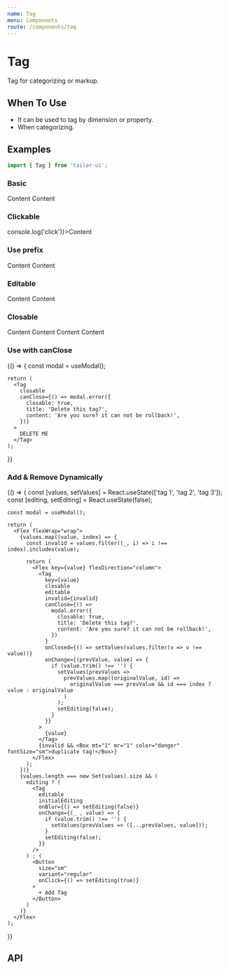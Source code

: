 ```yaml
---
name: Tag
menu: Components
route: /components/tag
---
```



# Tag

Tag for categorizing or markup.

## When To Use

- It can be used to tag by dimension or property.
- When categorizing.

## Examples

```js
import { Tag } from 'tailor-ui';
```

### Basic

<Playground>
  <Tag>Content</Tag>
  <Tag invalid>Content</Tag>
</Playground>

### Clickable

<Playground>
  <Tag onClick={() => console.log('click')}>Content</Tag>
</Playground>

### Use prefix

<Playground>
  <Tag prefix="10">Content</Tag>
  <Tag prefix="20" invalid closable>
    Content
  </Tag>
</Playground>

### Editable

<Playground>
  <Tag prefix="10" editable onChange={console.log}>
    Content
  </Tag>
  <Tag prefix="20" editable closable onChange={console.log}>
    Content
  </Tag>
</Playground>

### Closable

<Playground>
  <Tag closable>Content</Tag>
  <Tag closable>Content</Tag>
  <Tag closable>Content</Tag>
  <Tag closable>Content</Tag>
</Playground>

### Use with canClose

<Playground>
  {() => {
    const modal = useModal();

    return (
      <Tag
        closable
        canClose={() => modal.error({
          closable: true,
          title: 'Delete this tag?',
          content: 'Are you sure? it can not be rollback!',
        })}
      >
        DELETE ME
      </Tag>
    );

}}

</Playground>

### Add & Remove Dynamically

<Playground>
  {() => {
    const [values, setValues] = React.useState(['tag 1', 'tag 2', 'tag 3']);
    const [editing, setEditing] = React.useState(false);

    const modal = useModal();

    return (
      <Flex flexWrap="wrap">
        {values.map((value, index) => {
          const invalid = values.filter((_, i) => i !== index).includes(value);

          return (
            <Flex key={value} flexDirection="column">
              <Tag
                key={value}
                closable
                editable
                invalid={invalid}
                canClose={() =>
                  modal.error({
                    closable: true,
                    title: 'Delete this tag?',
                    content: 'Are you sure? it can not be rollback!',
                  })
                }
                onClosed={() => setValues(values.filter(v => v !== value))}
                onChange={(prevValue, value) => {
                  if (value.trim() !== '') {
                    setValues(prevValues =>
                      prevValues.map((originalValue, id) =>
                        originalValue === prevValue && id === index ? value : originalValue
                      )
                    );
                    setEditing(false);
                  }
                }}
              >
                {value}
              </Tag>
              {invalid && <Box mt="1" mr="1" color="danger" fontSize="sm">duplicate tag!</Box>}
            </Flex>
          );
        })}
        {values.length === new Set(values).size && (
          editing ? (
            <Tag
              editable
              initialEditing
              onBlur={() => setEditing(false)}
              onChange={(_ , value) => {
                if (value.trim() !== '') {
                  setValues(prevValues => ([...prevValues, value]));
                }
                setEditing(false);
              }}
            />
          ) : (
            <Button
              size="sm"
              variant="regular"
              onClick={() => setEditing(true)}
            >
              + Add Tag
            </Button>
          )
        )}
      </Flex>
    );

}}

</Playground>

## API

<!-- FIXME: API Table -->
<!-- <PropsTable of={Tag} /> -->
